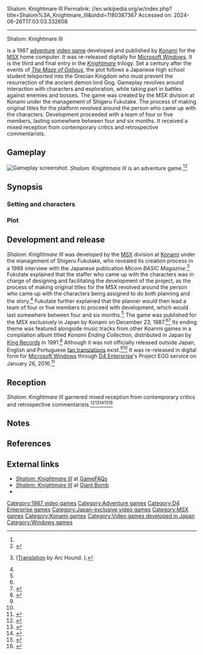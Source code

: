 Shalom: Knightmare III
Permalink: //en.wikipedia.org/w/index.php?title=Shalom%3A_Knightmare_III&oldid=1180387367
Accessed on: 2024-06-26T17:03:03.332608



------
Shalom: Knightmare III
{{Expand Japanese|シャロム|topic=vg|date=September 2015}}
{{Infobox video game
|title     = Shalom: Knightmare III
|image     = MSX Shalom - Knightmare III cover art.jpg
|developer = [[Konami]]
|publisher = Konami
|series    = ''[[Knightmare (1986 video game)|Knightmare]]''
|platforms = [[MSX]]
|released  = {{vgrelease|JP|December 23, 1987}}
|genre     = [[Adventure game|Adventure]]
|modes     = [[Single-player]]
}}

{{nihongo foot|'''''Shalom: Knightmare III'''''|シャロム 魔城伝説III 完結編|''Sharomu: Majō Densetsu III - Kanketsu-hen''|lit. "Shalom: Demon Castle Legend - Final Chapter" or "Shalom: Legend of the Devil Castle - Final Chapter"|lead=yes|group=lower-alpha}} is a 1987 [[Adventure game|adventure]] [[video game]] developed and published by [[Konami]] for the [[MSX]] home computer. It was re-released digitally for [[Microsoft Windows]]. It is the third and final entry in the ''[[Knightmare (1986 video game)|Knightmare]]'' trilogy. Set a century after the events of ''[[The Maze of Galious]]'', the plot follows a Japanese high school student teleported into the Grecian Kingdom who must prevent the resurrection of the ancient demon lord Gog. Gameplay revolves around interaction with characters and exploration, while taking part in battles against enemies and bosses. The game was created by the MSX division at Konami under the management of Shigeru Fukutake. The process of making original titles for the platform revolved around the person who came up with the characters. Development proceeded with a team of four or five members, lasting somewhere between four and six months. It received a mixed reception from contemporary critics and retrospective commentarists.

== Gameplay ==
[[File:MSX Shalom - Knightmare III (Shalom - Majō Densetsu III - Kanketsu-hen).gif|thumb|left|Gameplay screenshot.]]
{{Expand section|date=September 2022}}
''Shalom: Knightmare III'' is an adventure game.<ref name="SLMhg101"/><ref name="SLMumJP">{{cite book|url=https://archive.org/details/KnightmareIIIShalom1987KonamiJPRC754|title=Shalom: Knightmare III|date=December 1987|publisher=[[Konami]]|edition=Japanese|type=User's Manual [ユーザーマニュアル]}}</ref>

== Synopsis ==
=== Setting and characters ===
{{Expand section|date=September 2022}}

=== Plot ===
{{Expand section|date=September 2022}}

== Development and release ==
''Shalom: Knightmare III'' was developed by the [[MSX]] division at [[Konami]] under the management of Shigeru Fukutake, who revealed its creation process in a 1988 interview with the Japanese publication ''Micom BASIC Magazine''.<ref name="MBM75">{{cite magazine|last=Yamashita|first=Akira|url=https://archive.org/details/micomBASIC_1988-09/page/n251/mode/2up|title=山下章のパソコン・ゲーム: ホンキでPlayホンネでReview — TARGET 5 コナミMSXゲーム|magazine={{ill|Micom BASIC Magazine|lt=Micom BASIC Magazine|ja|マイコンBASICマガジン}}|issue=75|publisher={{ill|The Dempa Shimbunsha Corporation|lt=The Dempa Shimbunsha Corporation|ja|電波新聞社}}|date=September 1988|pages=278–282|lang=ja}} ([https://thearkhound.tumblr.com/post/187958078198/exploring-the-secret-behind-konamis-msx-games Translation] by Arc Hound. {{Webarchive|url=https://web.archive.org/web/20210925132527/https://thearkhound.tumblr.com/post/187958078198/exploring-the-secret-behind-konamis-msx-games|date=2021-09-25}}).</ref> Fukutate explained that the staffer who came up with the characters was in charge of designing and facilitating the development of the project, as the process of making original titles for the MSX revolved around the person who came up with the characters being assigned to do both planning and the story.<ref name="MBM75"/> Fukutate further explained that the planner would then lead a team of four or five members to proceed with development, which would last somewhere between four and six months.<ref name="MBM75"/> The game was published for the MSX exclusively in Japan by Konami on December 23, 1987.<ref name="IGNSpainSLM"/><ref>{{cite web|url=http://www.konami.co.jp/cs/msx2.html|title=MSX's Soft (1987～1990)|publisher=[[Konami]]|date=1996|access-date=2022-09-03|language=ja|archive-url=https://web.archive.org/web/19961108212544/http://www.konami.co.jp/cs/msx2.html|archive-date=1996-11-08|url-status=live}}</ref> Its ending theme was featured alongside music tracks from other Koanmi games in a compilation album titled ''Konami Ending Collection'', distributed in Japan by [[King Records (Japan)|King Records]] in 1991.<ref>{{cite web|url=https://vgmdb.net/album/3696|title=KONAMI ENDING COLLECTION &#124; KICA-1046~7|publisher=VGMdb|access-date=2022-09-26|archive-url=https://web.archive.org/web/20220601095245/https://vgmdb.net/album/3696|archive-date=2022-06-01|url-status=live}}</ref> Although it was not officially released outside Japan, English and Portuguese [[Fan translation of video games|fan translation]]s exist.<ref name="SLMhg101"/><ref name="MeriStatSLM"/> It was re-released in digital form for [[Microsoft Windows]] through [[D4 Enterprise]]'s Project EGG service on January 26, 2016.<ref>{{cite web|url=https://www.4gamer.net/games/008/G000896/20160126003/|title=「プロジェクトEGG」，「シャロム 魔城伝説III 完結編（MSX版）」の配信開始|work=[[4Gamer.net]]|publisher=Aetas Inc.|date=January 26, 2016|access-date=2022-09-14|language=ja|archive-url=https://web.archive.org/web/20160130083634/https://www.4gamer.net/games/008/G000896/20160126003/|archive-date=2016-01-30|url-status=live}}</ref>

== Reception ==
{{Video game reviews
|rev1 = ''MSX Gids''
|rev1Score = {{Rating|2|5}}<ref name="MSXGidsSLM">{{cite magazine|last=Herps|first=José|url=https://archive.org/details/MSXGidsNr27/page/n39/mode/1up|title=Software: Shalom (Knightmare III)|magazine=MSX Gids|issue=27|publisher=Uitgeverij Herps|date=March–April 1990|page=38|language=nl}}</ref>
|rev2 = ''MSX Magazine'' (JP)
|rev2Score = {{Rating|5|5}}<ref name="MSXMagJPslm">{{cite magazine|url=https://archive.org/download/MSXMagazine-Japan/MsxMagazine198802.pdf|title=Soft Review: シャロム|magazine={{ill|MSX Magazine|lt=MSX Magazine|ja|MSXマガジン}}|issue=52|publisher=[[ASCII Corporation]]|date=February 1988|pages=86–87|language=ja}}</ref>
}}
{{Expand section|date=September 2022}}
''Shalom: Knightmare III'' garnered mixed reception from contemporary critics and retrospective commentarists.<ref name="MSXComMagSLM">{{cite magazine|url=https://archive.org/details/msxcomputermagazine/msx_computer_magazine_42/page/n20/mode/1up|title=Computerspellen - Shalom Knightmare III|magazine=MSX Computer Magazine|issue=42|publisher=Aktu Publications|date=November 1990|page=21|language=nl}}</ref><ref name="MeriStatSLM">{{cite web|last=Pérez García|first=David|url=https://as.com/meristation/2008/10/04/reportajes/1223100300_037235.html|title=Regreso al Pasado: Knightmare|work={{ill|MeriStation|lt=MeriStation|es|MeriStation}}|publisher=[[PRISA]]|date=March 6, 2012|access-date=2022-09-14|language=es|archive-url=https://web.archive.org/web/20220827223624/https://as.com/meristation/2008/10/04/reportajes/1223100300_037235.html|archive-date=2022-08-27|url-status=live}}</ref><ref name="IGNSpainSLM">{{cite web|last=Esteve|first=Jaume|url=https://es.ign.com/retro/92999/feature/el-hit-de-ayer-knightmare-y-maze-of-galious|title=El hit de ayer: Knightmare y Maze of Galious — Konami conquista el MSX|work=[[IGN Spain]]|publisher=[[Marca (newspaper)|Marca]]|date=April 28, 2015|access-date=2022-09-14|archive-url=https://web.archive.org/web/20170422050026/https://es.ign.com/retro/92999/feature/el-hit-de-ayer-knightmare-y-maze-of-galious|archive-date=2017-04-22|url-status=live}}</ref><ref name="SLMhg101">{{cite web|last=Kalata|first=Kurt|url=http://www.hardcoregaming101.net/shalom/|title=Shalom|publisher=[[Hardcore Gaming 101]]|date=May 22, 2019|access-date=2022-09-14|archive-url=https://web.archive.org/web/20220905214553/http://www.hardcoregaming101.net/shalom/|archive-date=2022-09-05|url-status=live}}</ref><ref name="AKIBAPCH!slm">{{cite web|last=Sasaki|first=Jun|url=https://akiba-pc.watch.impress.co.jp/docs/column/retrosoft/1319406.html|title=魔城伝説ここに完結！コナミの『シャロム 魔城伝説III 完結編』|work=AKIBA PC Hotline!|publisher=Impress Corporation|date=May 25, 2021|access-date=2022-09-14|language=ja|archive-url=https://web.archive.org/web/20211110135204/https://akiba-pc.watch.impress.co.jp/docs/column/retrosoft/1319406.html|archive-date=2021-11-10|url-status=live}}</ref>

== Notes ==
{{notelist}}

== References ==
{{reflist}}

== External links ==
{{Portal|1980s|Japan|Video games}}

* [https://gamefaqs.gamespot.com/msx/918191-knightmare-3-shalom ''Shalom: Knightmare III''] at [[GameFAQs]]
* [https://www.giantbomb.com/shalom-knightmare-iii/3030-3124/ ''Shalom: Knightmare III''] at [[Giant Bomb]]
* {{moby game|id=/shalom-knightmare-iii|name=''Shalom: Knightmare III''}}

{{Knightmare series}}

{{DEFAULTSORT:Shalom: Knightmare III}}
[[Category:1987 video games]]
[[Category:Adventure games]]
[[Category:D4 Enterprise games]]
[[Category:Japan-exclusive video games]]
[[Category:MSX games]]
[[Category:Konami games]]
[[Category:Video games developed in Japan]]
[[Category:Windows games]]